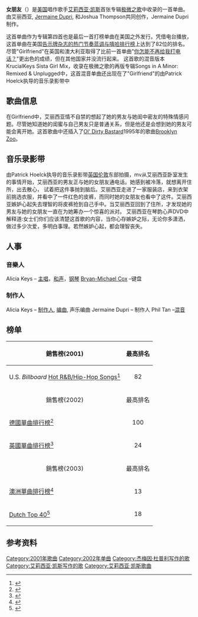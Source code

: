 {{Infobox Single
| Name           = 女朋友
<!-- 因文件已删，故注解：| Cover          = Alicia Keys - Girlfriend.jpg -->
| Artist         = [[艾莉西亚·凯斯|艾莉西亚·凯斯]]
| Album          = [[极微之歌|极微之歌]]
| Released       = 2002年11月25日<small>（英国）</small>
| Format         = [[music_download|Digital download]], [[CD_single|CD single]], [[12-inch_single|12" maxi single]]
| Recorded       = 1999; Southside Studios<br><small>([[Atlanta|Atlanta]], [[Georgia_(U.S._state)|Georgia]])</small>
| Genre          = [[当代节奏蓝调|当代节奏蓝调]], [[hip_hop_soul|hip hop soul]]
| Length         = 3:34 <small>(album version)</small><br>3:27 <small>(KrucialKeys Sista Girl Mix)</small>
| Label          = [[J唱片公司|J唱片公司]]
| Writer         =  [[Jermaine_Dupri|Jermaine Dupri]], Alicia Keys,<br>[[Joshua_Thompson|Joshua Thompson]], [[RZA|Robert Diggs]], [[Ol'_Dirty_Bastard|Russell Jones]]
| Producer       = Alicia Keys, Jermaine Dupri
| Certification  = 
| Last single    = 《[[Gangsta_Lovin'|Gangsta Lovin']]》<br>（2002年）
| This single    = 《'''女朋友'''》<br>（2002年）
| Next single    = 《[[陌生人_(艾莉西亚·凯斯歌曲)|陌生人]]》<br>（2003年）
| Misc           = 
}}

'''女朋友'''（{{lang-en|''Girlfriend''}}）是[[美国|美国]]唱作歌手[[艾莉西亚·凯斯|艾莉西亚·凯斯]]首张专辑[[极微之歌|极微之歌]]中收录的一首单曲。由艾丽西亚, [[Jermaine_Dupri|Jermaine Dupri]], 和Joshua Thompson共同创作，Jermaine Dupri制作。

这首单曲作为专辑第四首也是最后一首打榜单曲在美国之外发行。凭借电台播放，这首单曲在美国[[告示牌杂志的热门节奏蓝调与嘻哈排行榜|告示牌杂志的热门节奏蓝调与嘻哈排行榜]]上达到了82位的排名。尽管"Girlfriend"在英国和澳大利亚取得了比前一首单曲"[[你怎能不再给我打电话？|你怎能不再给我打电话？]]"更出色的成绩，但在其他国家并没流行起来。
这首歌的混音版本KrucialKeys Sista Girl Mix，收录在极微之歌的再版专辑Songs in A Minor: Remixed & Unplugged中，这首混音单曲还出现在了"Girlfriend"的由Patrick Hoelck执导的音乐录影带中

== 歌曲信息 ==
在Girlfriend中，艾丽西亚情不自禁的想起了她的男友与她闺中密友的特殊情感问题。尽管她知道她的闺蜜与自己男友只是普通关系，但是他还是会想到她的男友可能会离开她。这首歌曲中还插入了[[Ol'_Dirty_Bastard|Ol' Dirty Bastard]]1995年的歌曲[[Brooklyn_Zoo|Brooklyn Zoo]]。

== 音乐录影带==
由Patrick Hoelck执导的音乐录影带[[英国|英国]][[伦敦|伦敦]]东部拍摄，mv从艾丽西亚卧室发生的事情开始，艾丽西亚的男友正与她的女朋友通电话。她感到被冷落，就想离开住所，出去散心， 试着把这件事抛到脑后。艾丽西亚走进了一家服装店，来到衣架前挑选衣服，并看中了一件红色的皮裤，而同时她的女朋友也看中了这件。艾丽西亚嫉妒心起失去理智的将皮裤抢到自己手中。当艾丽西亚回到了住所，才发现她的男友与她的女朋友一直在为她筹办一个惊喜的派对。
艾丽西亚在琴韵心声DVD中解释道:女士们你们应该清楚这首歌的内容，当你心存嫉妒之际，无论你多潇洒，做过多少次爱，多明白事理。若然嫉妒心起，都会理智丧失。

== 人事 ==
=== 音樂人 ===
Alicia Keys – [[主唱|主唱]]，[[和声|和声]]，[[钢琴|钢琴]]
[[Bryan-Michael_Cox|Bryan-Michael Cox]] –键盘
=== 制作人 ===
Alicia Keys – [[制作人|制作人]], [[编曲|编曲]], 声乐编曲
Jermaine Dupri – 制作人
Phil Tan –[[混音|混音]]

==榜单==
{| class="wikitable"
!align="center"|銷售榜(2001)
!align="center"|最高排名
|-
|align="left"|U.S. ''Billboard'' [[Hot_R&B/Hip-Hop_Songs|Hot R&B/Hip-Hop Songs]]<ref>{{cite web |url=http://www.allmusic.com/album/songs-in-a-minor-r536232 |title=Songs in A Minor > Charts & Awards > Billboard Singles |accessdate=2008-02-22 |work=[[Allmusic|Allmusic]] |archive-date=2010-11-10 |archive-url=https://web.archive.org/web/20101110044610/http://allmusic.com/album/songs-in-a-minor-r536232 |dead-url=no }}</ref>
|align="center"|82
|-
!align="center"|銷售榜(2002)
!align="center"|最高排名
|-
|align="left"|[[Media_Control_Charts|德國單曲排行榜]]<ref>{{cite web |url=http://musicline.de/de/chartverfolgung_summary/title/Keys%2C+Alicia/Girlfriend/single |title=Musicline.de – Alicia Keys – Girlfriend |accessdate=2008-07-21 |work=Musicline.de |language=de |archive-url=https://web.archive.org/web/20111003233012/http://musicline.de/de/chartverfolgung_summary/title/Keys,+Alicia/Girlfriend/single |archive-date=2011-10-03 |dead-url=yes }}</ref>
|align="center"|100
|-
|align="left"|[[英國單曲排行榜|英國單曲排行榜]]<ref>{{cite web |url=http://www.chartstats.com/songinfo.php?id=30472 |title=Chart Stats – Alicia Keys – Girlfriend |accessdate=2008-07-21 |work=Chart Stats |archiveurl=https://www.webcitation.org/5nE44cT94?url=http://www.chartstats.com/songinfo.php?id=30472 |archivedate=2010-02-01 |deadurl=yes }}</ref>
|align="center"|24
|-
!align="center"|銷售榜(2003)
!align="center"|最高排名
|-
|align="left"|[[ARIA_Charts|澳洲單曲排行榜]]<ref name="aus">{{cite web |url=http://australian-charts.com/showitem.asp?interpret=Alicia+Keys&titel=Girlfriend&cat=s |title=australian-charts.com – Alicia Keys – Girlfriend |accessdate=2008-04-09 |work=Australian-Charts.com |archive-date=2012-03-13 |archive-url=https://web.archive.org/web/20120313030038/http://www.australian-charts.com/showitem.asp?interpret=Alicia+Keys&titel=Girlfriend&cat=s |dead-url=no }}</ref>
|align="center"|13
|-
|align="left"|[[Dutch_Top_40|Dutch Top 40]]<ref>{{cite web |url=http://www.top40.nl/index.aspx?week=3&jaar=2003 |title=Nederlandse Top 40 – week 3 – 2003 |accessdate=2009-07-27 |work=Top 40 |language=nl}}</ref>
|align="center"|18
|}

==参考资料==
{{reflist}}
{{艾莉西亚·凯斯单曲}}
[[Category:2001年歌曲|Category:2001年歌曲]]
[[Category:2002年单曲|Category:2002年单曲]]
[[Category:杰梅因·杜普利写作的歌|Category:杰梅因·杜普利写作的歌]]
[[Category:艾莉西亚·凯斯写作的歌|Category:艾莉西亚·凯斯写作的歌]]
[[Category:艾莉西亚·凯斯歌曲|Category:艾莉西亚·凯斯歌曲]]